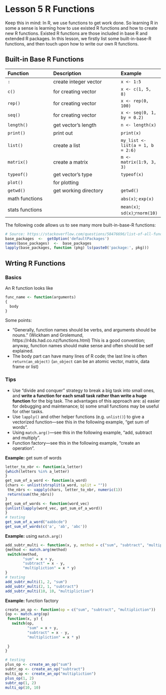 # Lesson 5 R Functions {#L5}

Keep this in mind: In R, we use functions to get work done. So learning R in some a sense is learning how to use existed R functions and how to create new R functions. Existed R functions are those included in base R and extended R packages. In this lesson, we firstly list some built-in-base-R functions, and then touch upon how to write our own R functions.

## Built-in Base R Functions

Function       |Description           | Example
:--------------|:---------------------|:-------------
`:`            |create integer vector | `x <- 1:5`
`c()`          |for creating vector   | `x <- c(1, 5, 8)`
`rep()`        |for creating vector   | `x <- rep(0, 100)`
`seq()`        |for creating vector   | `x <- seq(0, 1, by = 0.2)`
`length()`     |get vector's length   | `n <- length(x)`
`print()`      |print out             | `print(x)`
`list()`       |create a list         | `my_list <- list(a = 1, b = 2:6)`
`matrix()`     |create a matrix       | `m <- matrix(1:9, 3, 3)`
`typeof()`     |get vector's type     | `typeof(x)`
`plot()`       |for plotting          |
`getwd()`      |get working directory | `getwd()`
math functions |                      | `abs(x)`; `exp(x)`
stats functions|                      | `mean(x)`; `sd(x)`;`rnorm(10)`

The following code allows us to see many more built-in-base-R functions:
```r
# Source: https://stackoverflow.com/questions/58476696/list-of-all-functions-in-base-r
base_packages  <-  getOption('defaultPackages')
names(base_packages)  <-  base_packages
lapply(base_packages, function (pkg) ls(paste0('package:', pkg)))
```


## Wrting R Functions

### Basics 

An R function looks like
```r
func_name <- function(arguments)
{
  body
}
```

Some points:

- "Generally, function names should be verbs, and arguments should be nouns." (Wickham and Grolemund, https://r4ds.had.co.nz/functions.html) This is a good convention; anyway, function names should make sense and often should be self explained.
- The body part can have many lines of R code; the last line is often `return(an_object)` (`an_object` can be an atomic vector, matrix, data frame or list) 

### Tips 

- Use "divide and conquer" strategy to break a big task into small ones, and **write a function for each small task rather than write a huge function** for the big task. The advantages of this approach are: a) easier for debugging and maintenance; b) some small functions may be useful for other tasks.
- Use `lapply()` and other helper functions (e.g. `unlist()`) to give a vectorized function---see this in the following example, "get sum of words".
- Using `match.arg()`---see this in the following example, "add, subtract and multiply".
- Function factory---see this in the following example, "create an operation".

**Example:** get sum of words
```r
letter_to_nbr <- function(a_letter) 
{which(letters %in% a_letter)
}
get_sum_of_a_word <- function(a_word)
{chars <- unlist(strsplit(a_word, split = ""))
 the_nbrs <- vapply(chars, letter_to_nbr, numeric(1))
 return(sum(the_nbrs))
}
get_sum_of_words <- function(word_vec)
{unlist(lapply(word_vec, get_sum_of_a_word))
}
# testing
get_sum_of_a_word("aabbcde")
get_sum_of_words(c('a', 'ab', 'abc'))
```

**Example:** using `match.arg()`
```r
add_subtr_multi <- function(x, y, method = c("sum", "subtract", "multipliction"))
{method <- match.arg(method)
 switch(method,
        "sum" = x + y,
        "subtract" = x - y,
        "multipliction" = x * y)
}
# testing
add_subtr_multi(1, 2, "sum")
add_subtr_multi(2, 1, "subtract")
add_subtr_multi(10, 10, "multipliction")
```


**Example:** function factory
```r
create_an_op <- function(op = c("sum", "subtract", "multipliction"))
{op <- match.arg(op)
 function(x, y) {
   switch(op,
          "sum" = x + y,
          "subtract" = x - y,
          "multipliction" = x * y)
           
 }
}

# testing
plus_op <- create_an_op("sum")
subtr_op <- create_an_op("subtract")
multi_op <- create_an_op("multipliction")
plus_op(1, 2)
subtr_op(1, 2)
multi_op(10, 10)
```

